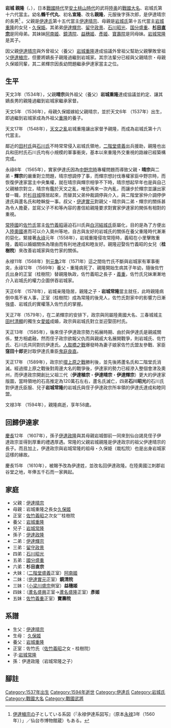 {{日本武士
|名稱= 岩城親隆
|時代= [[日本戰國時代|日本戰國時代]]→[[安土桃山時代|安土桃山時代]]
|出生日期= [[天文|天文]]6年(1537年)
|出生地點= 
|逝世日期= [[文祿|文祿]]3年7月10日（1594年8月25日)
|逝世地點= 
|假名= いわき ちかたか
|羅馬字= Iwaki Chikataka
|幼名= 
|改名=
|别名= 孫次郎
|諡号= 
|神号= 
|戒名= 光山本公 
|洗禮名= 
|墓所= 
|朝廷官位= 
|幕府職位= 
|主君= [[足利義晴|足利義晴]]→[[足利義輝|足利義輝]]
|藩= 
|氏族= [[伊達氏|伊達氏]]→[[岩城氏|岩城氏]]
|父母= 父：[[伊達晴宗|伊達晴宗]]<br>母：[[岩城重隆|岩城重隆]]之女・[[久保姬|久保姬]]
|養父= [[岩城重隆|岩城重隆]]
|養母= 
|兄弟= 弟：[[伊達輝宗|伊達輝宗]]、[[留守政景|留守政景]]、[[石川昭光|石川昭光]]、[[國分盛重|國分盛重]]、'''杉目直宗'''
|姐妹= 妹：[[阿南姫|阿南姫]]（[[二階堂盛義|二階堂盛義]]正室）、鏡清院（[[伊達實元|伊達實元]]正室）、益穗姬（小梁川盛宗側室）、彦姫（蘆名盛興正室→蘆名盛隆正室）、寶壽院（[[佐竹義重|佐竹義重]]正室）
|正室= [[佐竹義昭|佐竹義昭]]之女・[[桂樹院|桂樹院]]
|側室= 
|嗣子= [[岩城常隆|岩城常隆]]
|嗣女= 
|養子= 
|養女= 
}}
'''岩城 親隆'''（{{lang-ja|いわき ちかたか}}、{{bd|1537年||1594年8月25日}}），日本[[战国时代_(日本)|戰國時代]]至[[安土桃山時代|安土桃山時代]]的武将[[陸奧國|陸奥]]的[[戰國大名|戰國大名]]、岩城氏第十六代當主。幼名'''鶴千代丸'''、初名'''宣隆'''、改名'''親隆'''，元服後字孫次郎，是伊達晴宗的長男<ref>[[伊達稙宗|伊達稙宗]]の子としている系図（『永禄伊達系図写』（原本[[永祿|永禄]]3年（1560年））」／仙台市博物館蔵）もある。</ref>
。父親是[[伊達氏|伊達氏]]第十五代當主[[伊達晴宗|伊達晴宗]]、母親是[[岩城氏|岩城氏]]第十五代當主[[岩城重隆|岩城重隆]]的女兒・[[久保姫|久保姫]]。其弟弟[[伊達輝宗|伊達輝宗]]、[[留守政景|留守政景]]、[[石川昭光|石川昭光]]、[[國分盛重|国分盛重]]、'''[[杉目直宗|杉目直宗]]'''是同母弟。其妹妹[[阿南姬|阿南姬]]、[[鏡清院|鏡清院]]、[[益穗姬|益穗姬]]、[[彥姬|彥姬]]、[[寶壽院|寶壽院]]是同母妹。[[岩城常隆|岩城常隆]]是其子。

因父親[[伊達晴宗|伊達晴宗]]與外曾祖父（養父）[[岩城重隆|岩城重隆]]達成協議外曾祖父幫助父親擊敗曾祖父[[伊達稙宗|伊達稙宗]]，但要將嫡長子親隆過繼到岩城家。其宗法輩分已經與父親晴宗・母親久保姬同輩，其二弟輝宗因長幼問題繼承伊達家當主之位。

==生平==
天文3年（1534年），父親'''晴宗'''與外祖父（養父）'''岩城重隆'''達成協議並約定、讓其嫡長男的親隆過繼到岩城家繼承家督。

天文5年 （1536年），母親久保姬嫁給父親晴宗，並於天文6年 （1537年）出生，即過繼到岩城家成為外祖父[[岩城重隆|重隆]]的養子。

天文17年 （1548年），[[天文之亂|天文之亂]]岩城重隆讓出家督予親隆，而成為岩城氏第十六代當主。

鄰近的[[田村氏|田村氏]]與[[石川氏|石川氏]]不時常常侵入岩城氏領地，[[二階堂盛義|二階堂盛義]]出兵援助，親隆也出兵和田村氏石川氏均有小規模的軍事衝突，基本以來重隆外交重視的路線已經築構完成。

永祿8年 （1565年），實家伊達氏因為[[中野宗時|中野宗時]]專權問題而導致父親・'''晴宗'''與二弟・'''輝宗'''的嚴重對立問題，晴宗想調停了事，而輝宗想討伐專權家臣中野宗時，而恢復伊達家當主中央集權，就在晴宗與輝宗相爭不下時，晴宗想起早年也是與自己父親稙宗對立，晴宗有鑑於天文之亂，唯恐再來一次內亂，而讓步於輝宗並讓出家督一職，於[[杉目城|杉目城]]隱居起來，而替其父弟仲裁調停與介入，與二階堂家仲介調停伊達氏與蘆名氏和睦榦旋一事。叔父・[[伊達實元|伊達實元]]對親父・晴宗與二弟・輝宗的關係甚為令人擔憂，並寫父子不和等內容的書信給親隆要求對實家伊達家的関係有相對的重視。

[[常陸國|常陸國]]的[[佐竹氏|佐竹氏]]當主[[佐竹義昭|佐竹義昭]]逼迫石川氏與[[白河結城氏|白河結城氏]]臣屬化，目的是為了方便出入[[陸奧國|陸奧國]]進而可以介入奧州等地，自古與友好的岩城氏的關係在養父重隆時代漸漸的惡化，緊接著[[永祿|永祿]]元年（1558年），岩城重隆侵攻常陸時，義昭在小里擊敗重隆，義昭以婚姻關係為理由而有利地達成和睦友好。親隆迎娶佐竹義昭的女兒（'''桂樹院'''）來改善岩城家與佐竹家的關係。

永禄11年（1568年）到[[元亀|元亀]]2年（1571年）這之間佐竹氏不斷與岩城家有軍事衝突，永祿12年 （1569年）養父・重隆病死了、親隆開始生病其子年幼，隨後佐竹氏出身的正室（桂樹院）替親隆執政，佐竹義昭之長子・[[佐竹义重|義重]]，佐竹氏兄妹漸漸地介入岩城氏的權力企圖併吞岩城家。

天正6年 （1578年），岩城亲隆隐居，親隆之子・'''岩城常隆'''當主就任，此時親隆病倒中風不省人事，正室（桂樹院）成為常隆的後見人，佐竹氏對家中的影響力日漸強盛、岩城氏的實權落入佐竹氏的掌握。

天正7年（1579年），在二弟輝宗的安排下，政宗與同屬陸奧國大名、三春城城主[[田村清顯|田村清顯]]的獨生女[[愛姬|愛姬]]成婚，政宗與岩城氏對立並迎娶田村氏。

天正13年 （1585年），後來侄子伊達政宗勢力拓展時期、由於與伊達氏是親戚關係，雙方相處融，然而侄子政宗欲報父仇而與親戚大名展開戰爭，則岩城氏、佐竹氏、石川氏共同對抗伊達氏。[[人取橋之戰|人取橋之戰]]爆發時為妻子娘家佐竹氏盟友參戰、家臣'''窪田十郎'''更討取伊達氏重臣[[鬼庭良直|鬼庭良直]]。

天正17年 （1589年），政宗於[[摺上原之戰|摺上原之戰]]勝利後，並先後將蘆名氏和二階堂氏消滅。經過摺上原之戰後對周邊大名的戰爭後，伊達家的勢力已經滲入整個會津及奧州，而伊達政宗開創比父祖三代（'''伊達稙宗'''・'''伊達晴宗'''・'''伊達輝宗'''）更大的伊達家版圖，當時領地的石高推定為120萬石左右，蘆名氏滅亡，四弟'''石川昭光'''的石川氏對伊達氏臣服、兒子'''岩城常隆'''的岩城氏與侄子伊達政宗所率領的伊達氏達成和睦同盟。

文禄3年 （1594年），親隆病逝，享年58歲。

== 回歸伊達家 ==
[[慶長|慶長]]12年 （1607年），孫子[[伊達政隆|伊達政隆]]與其母親岩城御前一同來到仙台謁見侄子伊達政宗並得到厚重的禮遇厚遇。常隆的父親岩城親隆是伊達政宗的祖父伊達晴宗的長子。而且加上，伊達政宗與岩城常隆的祖母・久保姫（栽松院）也是出身岩城家這樣的緣故。

慶長15年 （1610年），被賜予改為伊達姓，並改名回伊達政隆。在陸奧國江刺郡岩谷堂之地，年俸五千石而一家興起。

==家庭==
* 父親：[[伊達晴宗|伊達晴宗]]
* 母親：岩城重隆之長女[[久保姬|久保姬]]
* 正室：[[佐竹義昭|佐竹義昭]]之次女'''桂樹院
* 養父：[[岩城重隆|岩城重隆]]
* 兒子：[[岩城常隆|岩城常隆]]
* 孫子：[[伊達政隆|伊達政隆]]
* 二弟：[[伊達輝宗|伊達輝宗]]
* 三弟：[[留守政景|留守政景]]
* 四弟：[[石川昭光|石川昭光]]
* 五弟：[[國分盛重|國分盛重]]
* 六弟：'''杉目直宗'''
* 大妹：（[[二階堂盛義|二階堂盛義]]正室）[[阿南姬|阿南姬]]
* 二妹：（[[伊達實元|伊達實元]]正室）'''鏡清院'''
* 三妹：（[[小梁川盛宗|小梁川盛宗]]側室）'''益穗姬'''
* 四妹：（[[蘆名盛興|蘆名盛興]]正室→[[蘆名盛隆|蘆名盛隆]]正室）'''彥姬'''
* 五妹：[[佐竹義重|佐竹義重]]正室）'''寶壽院'''

== 系譜 ==
* 生父：[[伊達晴宗|伊達晴宗]]
* 生母： [[久保姬|久保姬]]
* 養父：[[岩城重隆|岩城重隆]]
* 正室：佐竹氏（[[佐竹義昭|佐竹義昭]]之女・桂樹院）
* 子:[[岩城常隆|岩城常隆]]
* 孫：伊達政隆（岩城常隆之子）

== 腳註 ==
<references />
[[Category:1537年出生|Category:1537年出生]]
[[Category:1594年逝世|Category:1594年逝世]]
[[Category:伊達氏|Category:伊達氏]]
[[Category:岩城氏|Category:岩城氏]]
[[Category:戰國大名|Category:戰國大名]]
[[Category:戰國武將|Category:戰國武將]]